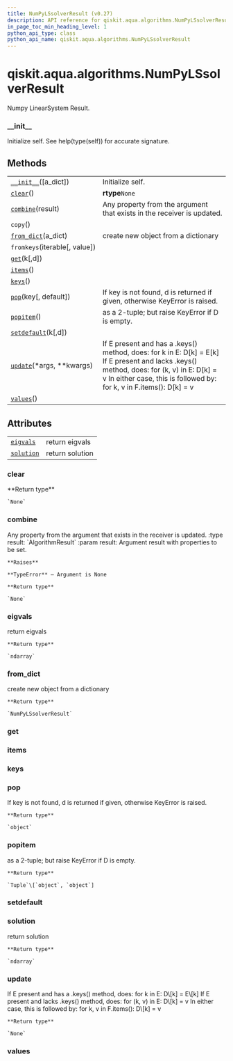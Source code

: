 ```yaml
---
title: NumPyLSsolverResult (v0.27)
description: API reference for qiskit.aqua.algorithms.NumPyLSsolverResult in qiskit v0.27
in_page_toc_min_heading_level: 1
python_api_type: class
python_api_name: qiskit.aqua.algorithms.NumPyLSsolverResult
---
```


<span id="qiskit-aqua-algorithms-numpylssolverresult" />

# qiskit.aqua.algorithms.NumPyLSsolverResult

<Class id="qiskit.aqua.algorithms.NumPyLSsolverResult" isDedicatedPage={true} github="https://github.com/qiskit-community/qiskit-aqua/tree/stable/0.9/qiskit/aqua/algorithms/linear_solvers/numpy_ls_solver.py" signature="NumPyLSsolverResult(a_dict=None)" modifiers="class">
  Numpy LinearSystem Result.

  ### \_\_init\_\_

  <Function id="qiskit.aqua.algorithms.NumPyLSsolverResult.__init__" signature="__init__(a_dict=None)">
    Initialize self. See help(type(self)) for accurate signature.
  </Function>

  ## Methods

  |                                                                                                                                        |                                                                                                                                                                                                                      |
  | -------------------------------------------------------------------------------------------------------------------------------------- | -------------------------------------------------------------------------------------------------------------------------------------------------------------------------------------------------------------------- |
  | [`__init__`](#qiskit.aqua.algorithms.NumPyLSsolverResult.__init__ "qiskit.aqua.algorithms.NumPyLSsolverResult.__init__")(\[a\_dict])   | Initialize self.                                                                                                                                                                                                     |
  | [`clear`](#qiskit.aqua.algorithms.NumPyLSsolverResult.clear "qiskit.aqua.algorithms.NumPyLSsolverResult.clear")()                      | **rtype**`None`                                                                                                                                                                                                      |
  | [`combine`](#qiskit.aqua.algorithms.NumPyLSsolverResult.combine "qiskit.aqua.algorithms.NumPyLSsolverResult.combine")(result)          | Any property from the argument that exists in the receiver is updated.                                                                                                                                               |
  | `copy`()                                                                                                                               |                                                                                                                                                                                                                      |
  | [`from_dict`](#qiskit.aqua.algorithms.NumPyLSsolverResult.from_dict "qiskit.aqua.algorithms.NumPyLSsolverResult.from_dict")(a\_dict)   | create new object from a dictionary                                                                                                                                                                                  |
  | `fromkeys`(iterable\[, value])                                                                                                         |                                                                                                                                                                                                                      |
  | [`get`](#qiskit.aqua.algorithms.NumPyLSsolverResult.get "qiskit.aqua.algorithms.NumPyLSsolverResult.get")(k\[,d])                      |                                                                                                                                                                                                                      |
  | [`items`](#qiskit.aqua.algorithms.NumPyLSsolverResult.items "qiskit.aqua.algorithms.NumPyLSsolverResult.items")()                      |                                                                                                                                                                                                                      |
  | [`keys`](#qiskit.aqua.algorithms.NumPyLSsolverResult.keys "qiskit.aqua.algorithms.NumPyLSsolverResult.keys")()                         |                                                                                                                                                                                                                      |
  | [`pop`](#qiskit.aqua.algorithms.NumPyLSsolverResult.pop "qiskit.aqua.algorithms.NumPyLSsolverResult.pop")(key\[, default])             | If key is not found, d is returned if given, otherwise KeyError is raised.                                                                                                                                           |
  | [`popitem`](#qiskit.aqua.algorithms.NumPyLSsolverResult.popitem "qiskit.aqua.algorithms.NumPyLSsolverResult.popitem")()                | as a 2-tuple; but raise KeyError if D is empty.                                                                                                                                                                      |
  | [`setdefault`](#qiskit.aqua.algorithms.NumPyLSsolverResult.setdefault "qiskit.aqua.algorithms.NumPyLSsolverResult.setdefault")(k\[,d]) |                                                                                                                                                                                                                      |
  | [`update`](#qiskit.aqua.algorithms.NumPyLSsolverResult.update "qiskit.aqua.algorithms.NumPyLSsolverResult.update")(\*args, \*\*kwargs) | If E present and has a .keys() method, does: for k in E: D\[k] = E\[k] If E present and lacks .keys() method, does: for (k, v) in E: D\[k] = v In either case, this is followed by: for k, v in F.items(): D\[k] = v |
  | [`values`](#qiskit.aqua.algorithms.NumPyLSsolverResult.values "qiskit.aqua.algorithms.NumPyLSsolverResult.values")()                   |                                                                                                                                                                                                                      |

  ## Attributes

  |                                                                                                                          |                 |
  | ------------------------------------------------------------------------------------------------------------------------ | --------------- |
  | [`eigvals`](#qiskit.aqua.algorithms.NumPyLSsolverResult.eigvals "qiskit.aqua.algorithms.NumPyLSsolverResult.eigvals")    | return eigvals  |
  | [`solution`](#qiskit.aqua.algorithms.NumPyLSsolverResult.solution "qiskit.aqua.algorithms.NumPyLSsolverResult.solution") | return solution |

  ### clear

  <Function id="qiskit.aqua.algorithms.NumPyLSsolverResult.clear" signature="clear()">
    **Return type**

    `None`
  </Function>

  ### combine

  <Function id="qiskit.aqua.algorithms.NumPyLSsolverResult.combine" signature="combine(result)">
    Any property from the argument that exists in the receiver is updated. :type result: `AlgorithmResult` :param result: Argument result with properties to be set.

    **Raises**

    **TypeError** – Argument is None

    **Return type**

    `None`
  </Function>

  ### eigvals

  <Attribute id="qiskit.aqua.algorithms.NumPyLSsolverResult.eigvals">
    return eigvals

    **Return type**

    `ndarray`
  </Attribute>

  ### from\_dict

  <Function id="qiskit.aqua.algorithms.NumPyLSsolverResult.from_dict" signature="from_dict(a_dict)" modifiers="static">
    create new object from a dictionary

    **Return type**

    `NumPyLSsolverResult`
  </Function>

  ### get

  <Function id="qiskit.aqua.algorithms.NumPyLSsolverResult.get" signature="get(k[, d]) → D[k] if k in D, else d. d defaults to None." />

  ### items

  <Function id="qiskit.aqua.algorithms.NumPyLSsolverResult.items" signature="items() → a set-like object providing a view on D’s items" />

  ### keys

  <Function id="qiskit.aqua.algorithms.NumPyLSsolverResult.keys" signature="keys() → a set-like object providing a view on D’s keys" />

  ### pop

  <Function id="qiskit.aqua.algorithms.NumPyLSsolverResult.pop" signature="pop(key, default=None)">
    If key is not found, d is returned if given, otherwise KeyError is raised.

    **Return type**

    `object`
  </Function>

  ### popitem

  <Function id="qiskit.aqua.algorithms.NumPyLSsolverResult.popitem" signature="popitem()">
    as a 2-tuple; but raise KeyError if D is empty.

    **Return type**

    `Tuple`\[`object`, `object`]
  </Function>

  ### setdefault

  <Function id="qiskit.aqua.algorithms.NumPyLSsolverResult.setdefault" signature="setdefault(k[, d]) → D.get(k,d), also set D[k]=d if k not in D" />

  ### solution

  <Attribute id="qiskit.aqua.algorithms.NumPyLSsolverResult.solution">
    return solution

    **Return type**

    `ndarray`
  </Attribute>

  ### update

  <Function id="qiskit.aqua.algorithms.NumPyLSsolverResult.update" signature="update(*args, **kwargs)">
    If E present and has a .keys() method, does: for k in E: D\[k] = E\[k] If E present and lacks .keys() method, does: for (k, v) in E: D\[k] = v In either case, this is followed by: for k, v in F.items(): D\[k] = v

    **Return type**

    `None`
  </Function>

  ### values

  <Function id="qiskit.aqua.algorithms.NumPyLSsolverResult.values" signature="values() → an object providing a view on D’s values" />
</Class>

